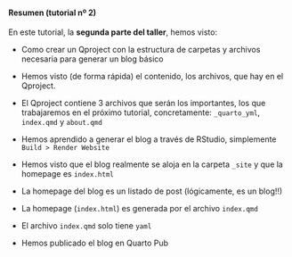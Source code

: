::: {.callout-tip collapse="true" appearance="default" icon="false"}
#### Resumen (tutorial nº 2)

En este tutorial, la **segunda parte del taller**, hemos visto:

- Como crear un Qproject con la estructura de carpetas y archivos necesaria para generar un blog básico

- Hemos visto (de forma rápida) el contenido, los archivos, que hay en el Qproject. 

- El Qproject contiene 3 archivos que serán los importantes, los que trabajaremos en el próximo tutorial, concretamente:  `_quarto_yml`, `index.qmd` y `about.qmd`

- Hemos aprendido a generar el blog a través de RStudio, simplemente `Build > Render Website`

- Hemos visto que el blog realmente se aloja en la carpeta `_site` y que la homepage es `index.html`

- La homepage del blog es un listado de post (lógicamente, es un blog!!)

- La homepage (`index.html`) es generada por el archivo `index.qmd`

- El archivo `index.qmd` solo tiene `yaml`

- Hemos publicado el blog en Quarto Pub

:::

